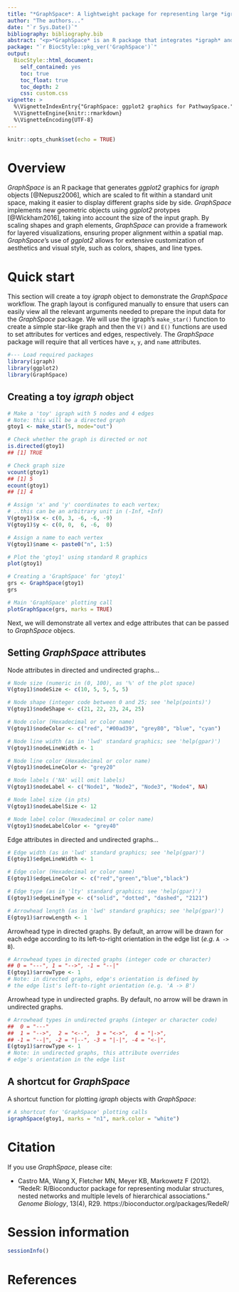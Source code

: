 ```yaml
---
title: "*GraphSpace*: A lightweight package for representing large *igraph* objects in a normalized coordinate system."
author: "The authors..."
date: "`r Sys.Date()`"
bibliography: bibliography.bib
abstract: "<p>*GraphSpace* is an R package that integrates *igraph* and *ggplot2* graphics within spatial maps. *GraphSpace* implements new geometric objects using *ggplot2* protypes, customized for representing large *igraph* objects in a normalized coordinate system.</p>"
package: "`r BiocStyle::pkg_ver('GraphSpace')`"
output: 
  BiocStyle::html_document:
    self_contained: yes
    toc: true
    toc_float: true
    toc_depth: 2
    css: custom.css
vignette: >
  %\VignetteIndexEntry{"GraphSpace: ggplot2 graphics for PathwaySpace."}
  %\VignetteEngine{knitr::rmarkdown}
  %\VignetteEncoding{UTF-8}
---
```


```r
knitr::opts_chunk$set(echo = TRUE)
```

# Overview

*GraphSpace* is an R package that generates *ggplot2* graphics for *igraph* objects [@Nepusz2006], which are scaled to fit within a standard unit space, making it easier to display different graphs side by side. *GraphSpace* implements new geometric objects using *ggplot2* protypes [@Wickham2016], taking into account the size of the input graph. By scaling shapes and graph elements, *GraphSpace* can provide a framework for layered visualizations, ensuring proper alignment within a spatial map. *GraphSpace*'s use of *ggplot2* allows for extensive customization of aesthetics and visual style, such as colors, shapes, and line types.

# Quick start

This section will create a toy *igraph* object to demonstrate the *GraphSpace* workflow. The graph layout is configured manually to ensure that users can easily view all the relevant arguments needed to prepare the input data for the *GraphSpace* package. We will use the igraph's `make_star()` function to create a simple star-like graph and then the `V()` and `E()` functions are used to set attributes for vertices and edges, respectively. The *GraphSpace* package will require that all vertices have `x`, `y`, and `name` attributes.

```r
#--- Load required packages
library(igraph)
library(ggplot2)
library(GraphSpace)
```

## Creating a toy *igraph* object

```r
# Make a 'toy' igraph with 5 nodes and 4 edges
# Note: this will be a directed graph
gtoy1 <- make_star(5, mode="out")

# Check whether the graph is directed or not
is.directed(gtoy1)
## [1] TRUE

# Check graph size
vcount(gtoy1)
## [1] 5
ecount(gtoy1)
## [1] 4

# Assign 'x' and 'y' coordinates to each vertex;
# ..this can be an arbitrary unit in (-Inf, +Inf)
V(gtoy1)$x <- c(0, 3, -6, -6, -9)
V(gtoy1)$y <- c(0, 0,  6, -6,  0)

# Assign a name to each vertex
V(gtoy1)$name <- paste0("n", 1:5)
```

```r
# Plot the 'gtoy1' using standard R graphics
plot(gtoy1)
```

```r
# Creating a 'GraphSpace' for 'gtoy1'
grs <- GraphSpace(gtoy1)
grs
```

```r
# Main 'GraphSpace' plotting call
plotGraphSpace(grs, marks = TRUE)
```

Next, we will demonstrate all vertex and edge attributes that can be passed to *GraphSpace* objecs.

## Setting *GraphSpace* attributes

Node attributes in directed and undirected graphs...

```r
# Node size (numeric in (0, 100), as '%' of the plot space)
V(gtoy1)$nodeSize <- c(10, 5, 5, 5, 5)

# Node shape (integer code between 0 and 25; see 'help(points)')
V(gtoy1)$nodeShape <- c(21, 22, 23, 24, 25)

# Node color (Hexadecimal or color name)
V(gtoy1)$nodeColor <- c("red", "#00ad39", "grey80", "blue", "cyan")

# Node line width (as in 'lwd' standard graphics; see 'help(gpar)')
V(gtoy1)$nodeLineWidth <- 1

# Node line color (Hexadecimal or color name)
V(gtoy1)$nodeLineColor <- "grey20"

# Node labels ('NA' will omit labels)
V(gtoy1)$nodeLabel <- c("Node1", "Node2", "Node3", "Node4", NA)

# Node label size (in pts)
V(gtoy1)$nodeLabelSize <- 12

# Node label color (Hexadecimal or color name)
V(gtoy1)$nodeLabelColor <- "grey40"
```

Edge attributes in directed and undirected graphs...

```r
# Edge width (as in 'lwd' standard graphics; see 'help(gpar)')
E(gtoy1)$edgeLineWidth <- 1

# Edge color (Hexadecimal or color name)
E(gtoy1)$edgeLineColor <- c("red","green","blue","black")

# Edge type (as in 'lty' standard graphics; see 'help(gpar)')
E(gtoy1)$edgeLineType <- c("solid", "dotted", "dashed", "2121")

# Arrowhead length (as in 'lwd' standard graphics; see 'help(gpar)')
E(gtoy1)$arrowLength <- 1 
```

Arrowhead type in directed graphs. By default, an arrow will be drawn for each edge according to its left-to-right orientation in the edge list (*e.g.* `A -> B`).

```r
# Arrowhead types in directed graphs (integer code or character)
## 0 = "---", 1 = "-->", -1 = "--|"
E(gtoy1)$arrowType <- 1
# Note: in directed graphs, edge's orientation is defined by 
# the edge list's left-to-right orientation (e.g. 'A -> B')
```

Arrowhead type in undirected graphs. By default, no arrow will be drawn in undirected graphs.

```r
# Arrowhead types in undirected graphs (integer or character code)
##  0 = "---"
##  1 = "-->",  2 = "<--",  3 = "<->",  4 = "|->",
## -1 = "--|", -2 = "|--", -3 = "|-|", -4 = "<-|", 
E(gtoy1)$arrowType <- 1
# Note: in undirected graphs, this attribute overrides 
# edge's orientation in the edge list
```

## A shortcut for *GraphSpace*

A shortcut function for plotting *igraph* objects with *GraphSpace*:
 
```r
# A shortcut for 'GraphSpace' plotting calls
igraphSpace(gtoy1, marks = "n1", mark.color = "white")
```

# Citation

If you use *GraphSpace*, please cite:

* Castro MA, Wang X, Fletcher MN, Meyer KB, Markowetz F (2012). "RedeR: R/Bioconductor package for representing modular structures, nested networks and multiple levels of hierarchical associations." *Genome Biology*, 13(4), R29. 
https://bioconductor.org/packages/RedeR/


# Session information
```r
sessionInfo()
```


# References

